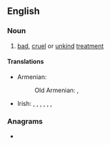 ==English==

===Noun===
{{en-noun|head=[[ill]]-[[usage]]|~}}

# [[bad]], [[cruel]] or [[unkind]] [[treatment]]

====Translations====
{{trans-top|bad, cruel or unkind treatment}}
* Armenian:
*: Old Armenian: {{t|xcl|լլկանք|p}}, {{t|xcl|չարիք|p}}
{{trans-mid}}
* Irish: {{t|ga|ainíde|f}}, {{t|ga|drochbhail|f}}, {{t|ga|drochíde|f}}, {{t|ga|íde|f}}, {{t|ga|íospairt|f}}, {{t|ga|oidhe|f}}, {{t|ga|raiceáil|f}}
{{trans-bottom}}

===Anagrams===
* {{anagrams|en|a=aegillsu|suillage|sulliage}}